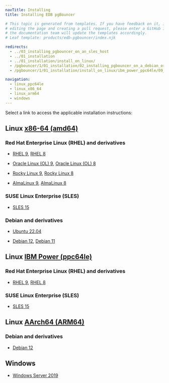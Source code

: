 ```yaml
---
navTitle: Installing
title: Installing EDB pgBouncer

# This topic is generated from templates. If you have feedback on it, instead of
# editing the page and creating a pull request, please enter a GitHub issue and
# the documentation team will update the templates accordingly.
# Leaf template: products/edb-pgbouncer/index.njk

redirects:
  - ../03_installing_pgbouncer_on_an_sles_host
  - ../01_installation
  - ../01_installation/install_on_linux/
  - /pgbouncer/1/01_installation/02_installing_pgbouncer_on_a_debian_or_ubuntu_host/
  - /pgbouncer/1/01_installation/install_on_linux/ibm_power_ppc64le/09_pgbouncer_rhel8_ppcle/

navigation:
  - linux_ppc64le
  - linux_x86_64
  - linux_arm64
  - windows
---
```


Select a link to access the applicable installation instructions:

## Linux [x86-64 (amd64)](linux_x86_64)

### Red Hat Enterprise Linux (RHEL) and derivatives

- [RHEL 9](linux_x86_64/pgbouncer_rhel_9), [RHEL 8](linux_x86_64/pgbouncer_rhel_8)

- [Oracle Linux (OL) 9](linux_x86_64/pgbouncer_rhel_9), [Oracle Linux (OL) 8](linux_x86_64/pgbouncer_rhel_8)

- [Rocky Linux 9](linux_x86_64/pgbouncer_other_linux_9), [Rocky Linux 8](linux_x86_64/pgbouncer_other_linux_8)

- [AlmaLinux 9](linux_x86_64/pgbouncer_other_linux_9), [AlmaLinux 8](linux_x86_64/pgbouncer_other_linux_8)

### SUSE Linux Enterprise (SLES)

- [SLES 15](linux_x86_64/pgbouncer_sles_15)

### Debian and derivatives

- [Ubuntu 22.04](linux_x86_64/pgbouncer_ubuntu_22)

- [Debian 12](linux_x86_64/pgbouncer_debian_12), [Debian 11](linux_x86_64/pgbouncer_debian_11)

## Linux [IBM Power (ppc64le)](linux_ppc64le)

### Red Hat Enterprise Linux (RHEL) and derivatives

- [RHEL 9](linux_ppc64le/pgbouncer_rhel_9), [RHEL 8](linux_ppc64le/pgbouncer_rhel_8)

### SUSE Linux Enterprise (SLES)

- [SLES 15](linux_ppc64le/pgbouncer_sles_15)

## Linux [AArch64 (ARM64)](linux_arm64)

### Debian and derivatives

- [Debian 12](linux_arm64/pgbouncer_debian_12)

## Windows

- [Windows Server 2019](windows)
